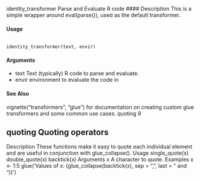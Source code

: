 identity_transformer Parse and Evaluate R code
#### Description
This is a simple wrapper around eval(parse()), used as the default transformer.

#### Usage
<pre><code>
identity_transformer(text, envir)
</code></pre>

#### Arguments
* text Text (typically) R code to parse and evaluate.
* envir environment to evaluate the code in

#### See Also
vignette("transformers", "glue") for documentation on creating custom glue transformers
and some common use cases.
quoting 9

## quoting Quoting operators
Description
These functions make it easy to quote each individual element and are useful in conjunction with
glue_collapse().
Usage
single_quote(x)
double_quote(x)
backtick(x)
Arguments
x A character to quote.
Examples
x <- 1:5
glue('Values of x: {glue_collapse(backtick(x), sep = ", ", last = " and ")}')
